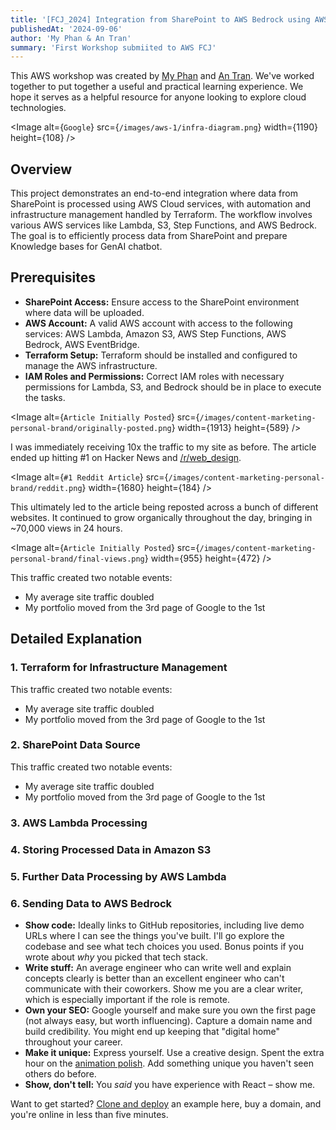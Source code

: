 ```yaml
---
title: '[FCJ_2024] Integration from SharePoint to AWS Bedrock using AWS Cloud Infrastructure and Terraform'
publishedAt: '2024-09-06'
author: 'My Phan & An Tran'
summary: 'First Workshop submiited to AWS FCJ'
---
```


This AWS workshop was created by [My Phan](https://www.linkedin.com/in/pletumy/) and [An Tran](https://www.linkedin.com/in/an-tr%E1%BA%A7n-095608321/). We've worked together to put together a useful and practical learning experience. We hope it serves as a helpful resource for anyone looking to explore cloud technologies.

<Image
  alt={`Google`}
  src={`/images/aws-1/infra-diagram.png`}
  width={1190}
  height={108}
/>

## Overview

This project demonstrates an end-to-end integration where data from SharePoint is processed using AWS Cloud services, with automation and infrastructure management handled by Terraform. The workflow involves various AWS services like Lambda, S3, Step Functions, and AWS Bedrock. The goal is to efficiently process data from SharePoint and prepare Knowledge bases for GenAI chatbot.

## Prerequisites

- **SharePoint Access:** Ensure access to the SharePoint environment where data will be uploaded.
- **AWS Account:** A valid AWS account with access to the following services: AWS Lambda, Amazon S3, AWS Step Functions, AWS Bedrock, AWS EventBridge.
- **Terraform Setup:** Terraform should be installed and configured to manage the AWS infrastructure.
- **IAM Roles and Permissions:** Correct IAM roles with necessary permissions for Lambda, S3, and Bedrock should be in place to execute the tasks.

<Image
  alt={`Article Initially Posted`}
  src={`/images/content-marketing-personal-brand/originally-posted.png`}
  width={1913}
  height={589}
/>

I was immediately receiving 10x the traffic to my site as before. The article ended up hitting #1 on Hacker News and [/r/web_design](https://www.reddit.com/r/web_design/).

<Image
  alt={`#1 Reddit Article`}
  src={`/images/content-marketing-personal-brand/reddit.png`}
  width={1680}
  height={184}
/>

This ultimately led to the article being reposted across a bunch of different websites. It continued to grow organically throughout the day, bringing in ~70,000 views in 24 hours.

<Image
  alt={`Article Initially Posted`}
  src={`/images/content-marketing-personal-brand/final-views.png`}
  width={955}
  height={472}
/>

This traffic created two notable events:

- My average site traffic doubled
- My portfolio moved from the 3rd page of Google to the 1st

## Detailed Explanation

### 1. Terraform for Infrastructure Management

This traffic created two notable events:

- My average site traffic doubled
- My portfolio moved from the 3rd page of Google to the 1st

### 2. SharePoint Data Source

This traffic created two notable events:

- My average site traffic doubled
- My portfolio moved from the 3rd page of Google to the 1st

### 3. AWS Lambda Processing
### 4. Storing Processed Data in Amazon S3 
### 5. Further Data Processing by AWS Lambda 
### 6. Sending Data to AWS Bedrock




- **Show code:** Ideally links to GitHub repositories, including live demo URLs where I can see the things you've built. I'll go explore the codebase and see what tech choices you used. Bonus points if you wrote about _why_ you picked that tech stack.
- **Write stuff:** An average engineer who can write well and explain concepts clearly is better than an excellent engineer who can't communicate with their coworkers. Show me you are a clear writer, which is especially important if the role is remote.
- **Own your SEO:** Google yourself and make sure you own the first page (not always easy, but worth influencing). Capture a domain name and build credibility. You might end up keeping that "digital home" throughout your career.
- **Make it unique:** Express yourself. Use a creative design. Spent the extra hour on the [animation polish](https://delba.dev/blog/a-like-button-that-likes-you-back). Add something unique you haven't seen others do before.
- **Show, don't tell:** You _said_ you have experience with React – show me.

Want to get started? [Clone and deploy](https://vercel.com/templates/blog) an example here, buy a domain, and you're online in less than five minutes.
